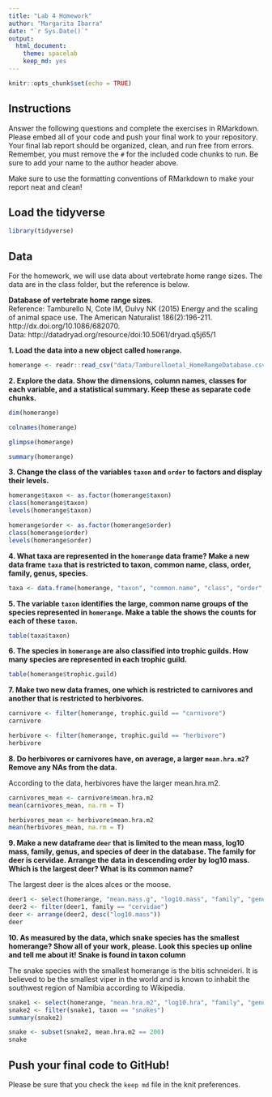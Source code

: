 ```yaml
---
title: "Lab 4 Homework"
author: "Margarita Ibarra"
date: "`r Sys.Date()`"
output:
  html_document: 
    theme: spacelab
    keep_md: yes
---
```


```r
knitr::opts_chunk$set(echo = TRUE)
```

## Instructions
Answer the following questions and complete the exercises in RMarkdown. Please embed all of your code and push your final work to your repository. Your final lab report should be organized, clean, and run free from errors. Remember, you must remove the `#` for the included code chunks to run. Be sure to add your name to the author header above.  

Make sure to use the formatting conventions of RMarkdown to make your report neat and clean!  

## Load the tidyverse
```r
library(tidyverse)
```

## Data
For the homework, we will use data about vertebrate home range sizes. The data are in the class folder, but the reference is below.  

**Database of vertebrate home range sizes.**  
Reference: Tamburello N, Cote IM, Dulvy NK (2015) Energy and the scaling of animal space use. The American Naturalist 186(2):196-211. http://dx.doi.org/10.1086/682070.  
Data: http://datadryad.org/resource/doi:10.5061/dryad.q5j65/1  

**1. Load the data into a new object called `homerange`.**

```r
homerange <- readr::read_csv("data/Tamburelloetal_HomeRangeDatabase.csv")
```


**2. Explore the data. Show the dimensions, column names, classes for each variable, and a statistical summary. Keep these as separate code chunks.**  

```r
dim(homerange)
```

```r
colnames(homerange)
```
 
```r
glimpse(homerange)
```

```r
summary(homerange)
```

**3. Change the class of the variables `taxon` and `order` to factors and display their levels.**  

```r
homerange$taxon <- as.factor(homerange$taxon)
class(homerange$taxon)
levels(homerange$taxon)
```

```r
homerange$order <- as.factor(homerange$order)
class(homerange$order)
levels(homerange$order)
```


**4. What taxa are represented in the `homerange` data frame? Make a new data frame `taxa` that is restricted to taxon, common name, class, order, family, genus, species.**

```r
taxa <- data.frame(homerange, "taxon", "common.name", "class", "order", "family", "genus", "species")
```


**5. The variable `taxon` identifies the large, common name groups of the species represented in `homerange`. Make a table the shows the counts for each of these `taxon`.** 

```r
table(taxa$taxon)
```


**6. The species in `homerange` are also classified into trophic guilds. How many species are represented in each trophic guild.**  

```r
table(homerange$trophic.guild)
```

**7. Make two new data frames, one which is restricted to carnivores and another that is restricted to herbivores.**  

```r
carnivore <- filter(homerange, trophic.guild == "carnivore")
carnivore
```

```r
herbivore <- filter(homerange, trophic.guild == "herbivore")
herbivore
```


**8. Do herbivores or carnivores have, on average, a larger `mean.hra.m2`? Remove any NAs from the data.**  

According to the data, herbivores have the larger mean.hra.m2.

```r
carnivores_mean <- carnivore$mean.hra.m2
mean(carnivores_mean, na.rm = T)
```

```r
herbivores_mean <- herbivore$mean.hra.m2
mean(herbivores_mean, na.rm = T)
```

**9. Make a new dataframe `deer` that is limited to the mean mass, log10 mass, family, genus, and species of deer in the database. The family for deer is cervidae. Arrange the data in descending order by log10 mass. Which is the largest deer? What is its common name?**  

The largest deer is the alces alces or the moose. 

```r
deer1 <- select(homerange, "mean.mass.g", "log10.mass", "family", "genus", "species")
deer2 <- filter(deer1, family == "cervidae")
deer <- arrange(deer2, desc("log10.mass"))
deer
```

**10. As measured by the data, which snake species has the smallest homerange? Show all of your work, please. Look this species up online and tell me about it!** **Snake is found in taxon column**

The snake species with the smallest homerange is the bitis schneideri. It is believed to be the smallest viper in the world and is known to inhabit the southwest region of Namibia according to Wikipedia.
```r
snake1 <- select(homerange, "mean.hra.m2", "log10.hra", "family", "genus", "species", "taxon", "common.name")
snake2 <- filter(snake1, taxon == "snakes")
summary(snake2)
```

```r
snake <- subset(snake2, mean.hra.m2 == 200)
snake
```


## Push your final code to GitHub!
Please be sure that you check the `keep md` file in the knit preferences.   